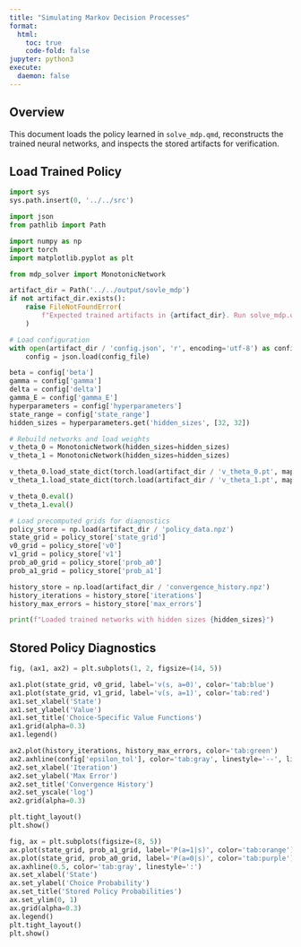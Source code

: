 ```yaml
---
title: "Simulating Markov Decision Processes"
format:
  html:
    toc: true
    code-fold: false
jupyter: python3
execute:
  daemon: false
---
```


## Overview

This document loads the policy learned in `solve_mdp.qmd`, reconstructs the trained neural
networks, and inspects the stored artifacts for verification.

## Load Trained Policy

```python
import sys
sys.path.insert(0, '../../src')

import json
from pathlib import Path

import numpy as np
import torch
import matplotlib.pyplot as plt

from mdp_solver import MonotonicNetwork

artifact_dir = Path('../../output/sovle_mdp')
if not artifact_dir.exists():
    raise FileNotFoundError(
        f"Expected trained artifacts in {artifact_dir}. Run solve_mdp.qmd first."
    )

# Load configuration
with open(artifact_dir / 'config.json', 'r', encoding='utf-8') as config_file:
    config = json.load(config_file)

beta = config['beta']
gamma = config['gamma']
delta = config['delta']
gamma_E = config['gamma_E']
hyperparameters = config['hyperparameters']
state_range = config['state_range']
hidden_sizes = hyperparameters.get('hidden_sizes', [32, 32])

# Rebuild networks and load weights
v_theta_0 = MonotonicNetwork(hidden_sizes=hidden_sizes)
v_theta_1 = MonotonicNetwork(hidden_sizes=hidden_sizes)

v_theta_0.load_state_dict(torch.load(artifact_dir / 'v_theta_0.pt', map_location='cpu'))
v_theta_1.load_state_dict(torch.load(artifact_dir / 'v_theta_1.pt', map_location='cpu'))

v_theta_0.eval()
v_theta_1.eval()

# Load precomputed grids for diagnostics
policy_store = np.load(artifact_dir / 'policy_data.npz')
state_grid = policy_store['state_grid']
v0_grid = policy_store['v0']
v1_grid = policy_store['v1']
prob_a0_grid = policy_store['prob_a0']
prob_a1_grid = policy_store['prob_a1']

history_store = np.load(artifact_dir / 'convergence_history.npz')
history_iterations = history_store['iterations']
history_max_errors = history_store['max_errors']

print(f"Loaded trained networks with hidden sizes {hidden_sizes}")
```

## Stored Policy Diagnostics

```python
fig, (ax1, ax2) = plt.subplots(1, 2, figsize=(14, 5))

ax1.plot(state_grid, v0_grid, label='v(s, a=0)', color='tab:blue')
ax1.plot(state_grid, v1_grid, label='v(s, a=1)', color='tab:red')
ax1.set_xlabel('State')
ax1.set_ylabel('Value')
ax1.set_title('Choice-Specific Value Functions')
ax1.grid(alpha=0.3)
ax1.legend()

ax2.plot(history_iterations, history_max_errors, color='tab:green')
ax2.axhline(config['epsilon_tol'], color='tab:gray', linestyle='--', linewidth=1)
ax2.set_xlabel('Iteration')
ax2.set_ylabel('Max Error')
ax2.set_title('Convergence History')
ax2.set_yscale('log')
ax2.grid(alpha=0.3)

plt.tight_layout()
plt.show()
```

```python
fig, ax = plt.subplots(figsize=(8, 5))
ax.plot(state_grid, prob_a1_grid, label='P(a=1|s)', color='tab:orange')
ax.plot(state_grid, prob_a0_grid, label='P(a=0|s)', color='tab:purple')
ax.axhline(0.5, color='tab:gray', linestyle=':')
ax.set_xlabel('State')
ax.set_ylabel('Choice Probability')
ax.set_title('Stored Policy Probabilities')
ax.set_ylim(0, 1)
ax.grid(alpha=0.3)
ax.legend()
plt.tight_layout()
plt.show()
```
